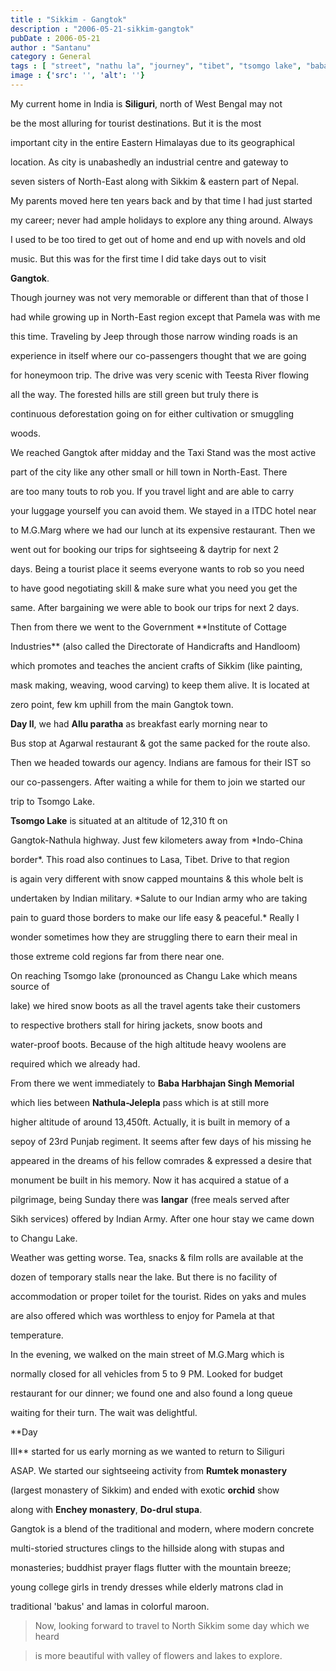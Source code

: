 ```yaml
---
title : "Sikkim - Gangtok"
description : "2006-05-21-sikkim-gangtok"
pubDate : 2006-05-21
author : "Santanu"
category : General
tags : [ "street", "nathu la", "journey", "tibet", "tsomgo lake", "baba harbhajan singh memorial", "moon", "taxi", "road", "rumtek monastery", "gangtok", "drive", "sikkim", "car", "teesta river", "eastern himalayas", "siliguri",]
image : {'src': '', 'alt': ''}
---
```



My current home in India is **Siliguri**, north of West Bengal may not

be the most alluring for tourist destinations. But it is the most

important city in the entire Eastern Himalayas due to its geographical

location. As city is unabashedly an industrial centre and gateway to

seven sisters of North-East along with Sikkim & eastern part of Nepal.

My parents moved here ten years back and by that time I had just started

my career; never had ample holidays to explore any thing around. Always

I used to be too tired to get out of home and end up with novels and old

music. But this was for the first time I did take days out to visit

**Gangtok**.



  

Though journey was not very memorable or different than that of those I

had while growing up in North-East region except that Pamela was with me

this time. Traveling by Jeep through those narrow winding roads is an

experience in itself where our co-passengers thought that we are going

for honeymoon trip. The drive was very scenic with Teesta River flowing

all the way. The forested hills are still green but truly there is

continuous deforestation going on for either cultivation or smuggling

woods.  

  



  







We reached Gangtok after midday and the Taxi Stand was the most active

part of the city like any other small or hill town in North-East. There

are too many touts to rob you. If you travel light and are able to carry

your luggage yourself you can avoid them. We stayed in a ITDC hotel near

to M.G.Marg where we had our lunch at its expensive restaurant. Then we

went out for booking our trips for sightseeing & daytrip for next 2

days. Being a tourist place it seems everyone wants to rob so you need

to have good negotiating skill & make sure what you need you get the

same. After bargaining we were able to book our trips for next 2 days.

Then from there we went to the Government **Institute of Cottage

Industries** (also called the Directorate of Handicrafts and Handloom)

which promotes and teaches the ancient crafts of Sikkim (like painting,

mask making, weaving, wood carving) to keep them alive. It is located at

zero point, few km uphill from the main Gangtok town.  

  



  



**Day II**, we had **Allu paratha** as breakfast early morning near to

Bus stop at Agarwal restaurant & got the same packed for the route also.

Then we headed towards our agency. Indians are famous for their IST so

our co-passengers. After waiting a while for them to join we started our

trip to Tsomgo Lake.



**Tsomgo Lake** is situated at an altitude of 12,310 ft on

Gangtok-Nathula highway. Just few kilometers away from *Indo-China

border*. This road also continues to Lasa, Tibet. Drive to that region

is again very different with snow capped mountains & this whole belt is

undertaken by Indian military. *Salute to our Indian army who are taking

pain to guard those borders to make our life easy & peaceful.* Really I

wonder sometimes how they are struggling there to earn their meal in

those extreme cold regions far from there near one.







On reaching Tsomgo lake (pronounced as Changu Lake which means source of

lake) we hired snow boots as all the travel agents take their customers

to respective brothers stall for hiring jackets, snow boots and

water-proof boots. Because of the high altitude heavy woolens are

required which we already had.



From there we went immediately to **Baba Harbhajan Singh Memorial**

which lies between **Nathula-Jelepla** pass which is at still more

higher altitude of around 13,450ft. Actually, it is built in memory of a

sepoy of 23rd Punjab regiment. It seems after few days of his missing he

appeared in the dreams of his fellow comrades & expressed a desire that

monument be built in his memory. Now it has acquired a statue of a

pilgrimage, being Sunday there was **langar** (free meals served after

Sikh services) offered by Indian Army. After one hour stay we came down

to Changu Lake.



  

Weather was getting worse. Tea, snacks & film rolls are available at the

dozen of temporary stalls near the lake. But there is no facility of

accommodation or proper toilet for the tourist. Rides on yaks and mules

are also offered which was worthless to enjoy for Pamela at that

temperature.



In the evening, we walked on the main street of M.G.Marg which is

normally closed for all vehicles from 5 to 9 PM. Looked for budget

restaurant for our dinner; we found one and also found a long queue

waiting for their turn. The wait was delightful.  

  



  



**Day

III** started for us early morning as we wanted to return to Siliguri

ASAP. We started our sightseeing activity from **Rumtek monastery**

(largest monastery of Sikkim) and ended with exotic **orchid** show

along with **Enchey monastery**, **Do-drul stupa**.



Gangtok is a blend of the traditional and modern, where modern concrete

multi-storied structures clings to the hillside along with stupas and

monasteries; buddhist prayer flags flutter with the mountain breeze;

young college girls in trendy dresses while elderly matrons clad in

traditional 'bakus' and lamas in colorful maroon.  

  



> Now, looking forward to travel to North Sikkim some day which we heard

> is more beautiful with valley of flowers and lakes to explore.
